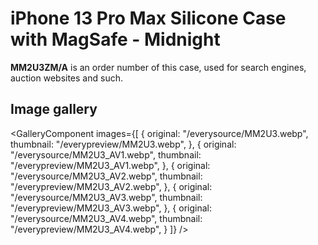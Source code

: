 
# iPhone 13 Pro Max Silicone Case with MagSafe - Midnight

<Callout type='info' emoji='👉🏻'>**MM2U3ZM/A** is an order number of this case, used for search engines, auction websites and such.</Callout>

## Image gallery

<GalleryComponent
    images={[
      {
        original: "/everysource/MM2U3.webp",
        thumbnail: "/everypreview/MM2U3.webp",
      },
      {
        original: "/everysource/MM2U3_AV1.webp",
        thumbnail: "/everypreview/MM2U3_AV1.webp",
      },
      {
        original: "/everysource/MM2U3_AV2.webp",
        thumbnail: "/everypreview/MM2U3_AV2.webp",
      },
      {
        original: "/everysource/MM2U3_AV3.webp",
        thumbnail: "/everypreview/MM2U3_AV3.webp",
      },
      {
        original: "/everysource/MM2U3_AV4.webp",
        thumbnail: "/everypreview/MM2U3_AV4.webp",
      }
    ]}
  />
